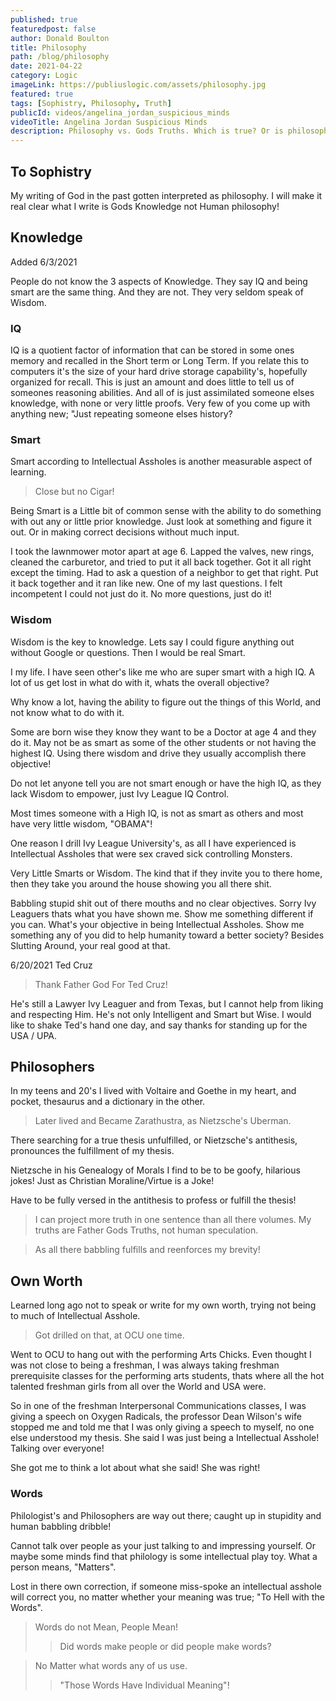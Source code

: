 ```yaml
---
published: true
featuredpost: false
author: Donald Boulton
title: Philosophy
path: /blog/philosophy
date: 2021-04-22
category: Logic
imageLink: https://publiuslogic.com/assets/philosophy.jpg
featured: true
tags: [Sophistry, Philosophy, Truth]
publicId: videos/angelina_jordan_suspicious_minds
videoTitle: Angelina Jordan Suspicious Minds
description: Philosophy vs. Gods Truths. Which is true? Or is philosophy based upon truths? To seek brevity in interactions and be concise.
---
```


## To Sophistry

My writing of God in the past gotten interpreted as philosophy. I will make it real clear what I write is Gods Knowledge not Human philosophy!

## Knowledge

Added 6/3/2021

People do not know the 3 aspects of Knowledge. They say IQ and being smart are the same thing. And they are not. They very seldom speak of Wisdom.

### IQ

IQ is a quotient factor of information that can be stored in some ones memory and recalled in the Short term or Long Term. If you relate this to computers it's the size of your hard drive storage capability's, hopefully organized for recall. This is just an amount and does little to tell us of someones reasoning abilities. And all of is just assimilated someone elses knowledge, with none or very little proofs. Very few of you come up with anything new; "Just repeating someone elses history?

### Smart

Smart according to Intellectual Assholes is another measurable aspect of learning.

> Close but no Cigar!

Being Smart is a Little bit of common sense with the ability to do something with out any or little prior knowledge. Just look at something and figure it out. Or in making correct decisions without much input.

I took the lawnmower motor apart at age 6. Lapped the valves, new rings, cleaned the carburetor, and tried to put it all back together. Got it all right except the timing. Had to ask a question of a neighbor to get that right. Put it back together and it ran like new. One of my last questions. I felt incompetent I could not just do it. No more questions, just do it!

### Wisdom

Wisdom is the key to knowledge. Lets say I could figure anything out without Google or questions. Then I would be real Smart.

I my life. I have seen other's like me who are super smart with a high IQ. A lot of us get lost in what do with it, whats the overall objective?

Why know a lot, having the ability to figure out the things of this World, and not know what to do with it.

Some are born wise they know they want to be a Doctor at age 4 and they do it. May not be as smart as some of the other students or not having the highest IQ. Using there wisdom and drive they usually accomplish there objective!

Do not let anyone tell you are not smart enough or have the high IQ, as they lack Wisdom to empower, just Ivy League IQ Control.

Most times someone with a High IQ, is not as smart as others and most have very little wisdom, "OBAMA"!

One reason I drill Ivy League University's, as all I have experienced is Intellectual Assholes that were sex craved sick controlling Monsters.

Very Little Smarts or Wisdom. The kind that if they invite you to there home, then they take you around the house showing you all there shit.

Babbling stupid shit out of there mouths and no clear objectives. Sorry Ivy Leaguers thats what you have shown me. Show me something different if you can. What's your objective in being Intellectual Assholes. Show me something any of you did to help humanity toward a better society? Besides Slutting Around, your real good at that.

6/20/2021 Ted Cruz

> Thank Father God For Ted Cruz!

He's still a Lawyer Ivy Leaguer and from Texas, but I cannot help from liking and respecting Him. He's not only Intelligent and Smart but Wise. I would like to shake Ted's hand one day, and say thanks for standing up for the USA / UPA.

## Philosophers

In my teens and 20's I lived with Voltaire and Goethe in my heart, and pocket, thesaurus and a dictionary in the other.

> Later lived and Became Zarathustra, as Nietzsche's Uberman.

There searching for a true thesis unfulfilled, or Nietzsche's antithesis, pronounces the fulfillment of my thesis.

Nietzsche in his Genealogy of Morals I find to be to be goofy, hilarious jokes! Just as Christian Moraline/Virtue is a Joke!

Have to be fully versed in the antithesis to profess or fulfill the thesis!

> I can project more truth in one sentence than all there volumes. My truths are Father Gods Truths, not human speculation.

> As all there babbling fulfills and reenforces my brevity!

## Own Worth

Learned long ago not to speak or write for my own worth, trying not being to much of Intellectual Asshole.

> Got drilled on that, at OCU one time.

Went to OCU to hang out with the performing Arts Chicks. Even thought I was not close to being a freshman, I was always taking freshman prerequisite classes for the performing arts students, thats where all the hot talented freshman girls from all over the World and USA were.

So in one of the freshman Interpersonal Communications classes, I was giving a speech on Oxygen Radicals, the professor Dean Wilson's wife stopped me and told me that I was only giving a speech to myself, no one else understood my thesis. She said I was just being a Intellectual Asshole! Talking over everyone!

She got me to think a lot about what she said! She was right!

### Words

Philologist's and Philosophers are way out there; caught up in stupidity and human babbling dribble!

Cannot talk over people as your just talking to and impressing yourself. Or maybe some minds find that philology is some intellectual play toy. What a person means, "Matters".

Lost in there own correction, if someone miss-spoke an intellectual asshole will correct you, no matter whether your meaning was true; "To Hell with the Words".

> Words do not Mean, People Mean!
>
> > Did words make people or did people make words?

> No Matter what words any of us use.
>
> > "Those Words Have Individual Meaning"!

<WavyHr className="mt-1 mb-1 text-fuchsia-600" />
